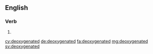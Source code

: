 ==English==

===Verb===
{{head|en|verb form}}

# {{en-past of|deoxygenate}}

[[cy:deoxygenated]]
[[de:deoxygenated]]
[[fa:deoxygenated]]
[[mg:deoxygenated]]
[[sv:deoxygenated]]